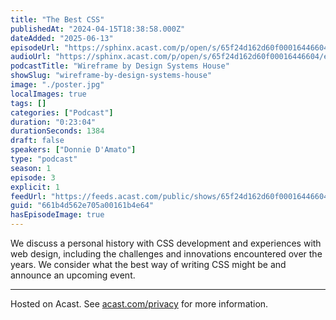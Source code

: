```yaml
---
title: "The Best CSS"
publishedAt: "2024-04-15T18:38:58.000Z"
dateAdded: "2025-06-13"
episodeUrl: "https://sphinx.acast.com/p/open/s/65f24d162d60f00016446604/e/661b4d562e705a00161b4e64/media.mp3"
audioUrl: "https://sphinx.acast.com/p/open/s/65f24d162d60f00016446604/e/661b4d562e705a00161b4e64/media.mp3"
podcastTitle: "Wireframe by Design Systems House"
showSlug: "wireframe-by-design-systems-house"
image: "./poster.jpg"
localImages: true
tags: []
categories: ["Podcast"]
duration: "0:23:04"
durationSeconds: 1384
draft: false
speakers: ["Donnie D'Amato"]
type: "podcast"
season: 1
episode: 3
explicit: 1
feedUrl: "https://feeds.acast.com/public/shows/65f24d162d60f00016446604"
guid: "661b4d562e705a00161b4e64"
hasEpisodeImage: true
---
```

We discuss a personal history with CSS development and experiences with web design, including the challenges and innovations encountered over the years. We consider what the best way of writing CSS might be and announce an upcoming event.  

---

Hosted on Acast. See [acast.com/privacy](https://acast.com/privacy) for more information.
